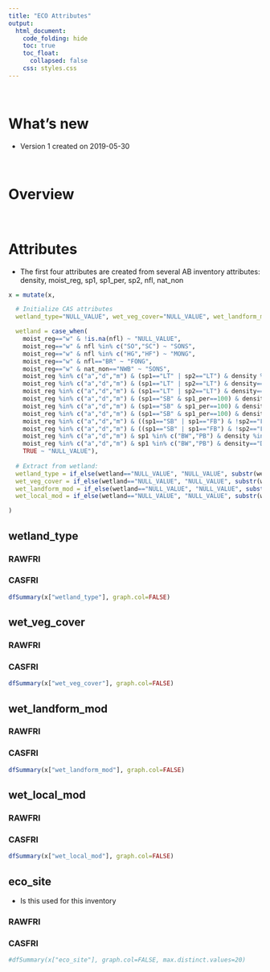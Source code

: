```yaml
---  
title: "ECO Attributes"
output:  
  html_document:  
    code_folding: hide
    toc: true
    toc_float:
      collapsed: false
    css: styles.css
---  
```


<br>

# What's new

  * Version 1 created on 2019-05-30

<br>

# Overview

<br>

# Attributes

  * The first four attributes are created from several AB inventory attributes: density, moist_reg, sp1, sp1_per, sp2, nfl, nat_non

```r
x = mutate(x, 

  # Initialize CAS attributes
  wetland_type="NULL_VALUE", wet_veg_cover="NULL_VALUE", wet_landform_mod="NULL_VALUE", wet_local_mod="NULL_VALUE",

  wetland = case_when(
    moist_reg=="w" & !is.na(nfl) ~ "NULL_VALUE",
    moist_reg=="w" & nfl %in% c("SO","SC") ~ "SONS",
    moist_reg=="w" & nfl %in% c("HG","HF") ~ "MONG",
    moist_reg=="w" & nfl=="BR" ~ "FONG",
    moist_reg=="w" & nat_non=="NWB" ~ "SONS",
    moist_reg %in% c("a","d","m") & (sp1=="LT" | sp2=="LT") & density %in% c("A","B") ~ "FTNN",
    moist_reg %in% c("a","d","m") & (sp1=="LT" | sp2=="LT") & density=="C" ~ "STNN",
    moist_reg %in% c("a","d","m") & (sp1=="LT" | sp2=="LT") & density=="D" ~ "SFNN",
    moist_reg %in% c("a","d","m") & (sp1=="SB" & sp1_per==100) & density %in% c("A","B") ~ "BTNN",
    moist_reg %in% c("a","d","m") & (sp1=="SB" & sp1_per==100) & density=="C" ~ "STNN",
    moist_reg %in% c("a","d","m") & (sp1=="SB" & sp1_per==100) & density=="D" ~ "SFNN",
    moist_reg %in% c("a","d","m") & ((sp1=="SB" | sp1=="FB") & !sp2=="LT") & density %in% c("A","B","C") ~ "STNN",
    moist_reg %in% c("a","d","m") & ((sp1=="SB" | sp1=="FB") & !sp2=="LT") & density=="D" ~ "SFNN",
    moist_reg %in% c("a","d","m") & sp1 %in% c("BW","PB") & density %in% c("A","B","C") ~ "STNN",
    moist_reg %in% c("a","d","m") & sp1 %in% c("BW","PB") & density=="D" ~ "SFNN",
    TRUE ~ "NULL_VALUE"),
  
  # Extract from wetland:
  wetland_type = if_else(wetland=="NULL_VALUE", "NULL_VALUE", substr(wetland,1,1)),
  wet_veg_cover = if_else(wetland=="NULL_VALUE", "NULL_VALUE", substr(wetland,2,2)),
  wet_landform_mod = if_else(wetland=="NULL_VALUE", "NULL_VALUE", substr(wetland,3,3)),
  wet_local_mod = if_else(wetland=="NULL_VALUE", "NULL_VALUE", substr(wetland,4,4))

)
```

## wetland_type {.tabset}

### RAWFRI

### CASFRI

```r
dfSummary(x["wetland_type"], graph.col=FALSE)
```

## wet_veg_cover {.tabset}

### RAWFRI

### CASFRI

```r
dfSummary(x["wet_veg_cover"], graph.col=FALSE)
```

## wet_landform_mod {.tabset}

### RAWFRI

### CASFRI

```r
dfSummary(x["wet_landform_mod"], graph.col=FALSE)
```

## wet_local_mod {.tabset}

### RAWFRI

### CASFRI

```r
dfSummary(x["wet_local_mod"], graph.col=FALSE)
```

## eco_site {.tabset}

  * Is this used for this inventory
  
### RAWFRI

### CASFRI

```r
#dfSummary(x["eco_site"], graph.col=FALSE, max.distinct.values=20)
```
